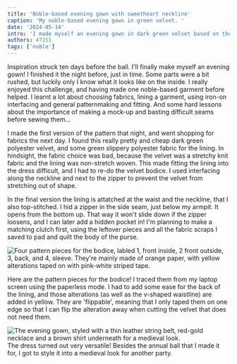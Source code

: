 ```yaml
---
title: 'Noble-based evening gown with sweetheart neckline'
caption: 'My noble-based evening gown in green velvet. '
date: '2024-05-14'
intro: 'I made myself an evening gown in dark green velvet based on the noble body block. I used the armhole princess seam option , added a sweetheart necklace, tilted v-waistline, short sleeves and a floor-length skirt.'
authors: 47151
tags: ['noble']
---
```


<!-- truncate -->

Inspiration struck ten days before the ball. I'll finally make myself an evening gown! I finished it the night before, just in time. Some parts were a bit rushed, but luckily only I know what it looks like on the inside. I really enjoyed this challenge, and having made one noble-based garment before helped. I learnt a lot about choosing fabrics, lining a garment, using iron-on interfacing and general patternmaking and fitting. And some hard lessons about the importance of making a mock-up and basting difficult seams before sewing them...

I made the first version of the pattern that night, and went shopping for fabrics the next day. I found this really pretty and cheap dark green polyester velvet, and some green slippery polyester fabric for the lining. In hindsight, the fabric choice was bad, because the velvet was a stretchy knit fabric and the lining was non-stretch woven. This made fitting the lining into the dress difficult, and I had to re-do the velvet bodice. I used interfacing along the neckline and next to the zipper to prevent the velvet from stretching out of shape.

In the final version the lining is attatched at the waist and the neckline, that I also top-stitched. I hid a zipper in the side seam, just below my armpit. It opens from the bottom up. That way it won't slide down if the zipper loosens, and I can later add a hidden pocket in! I'm planning to make a matching clutch first, using the leftover pieces and all the fabric scraps I saved to pad and quilt the body of the purse.

![Four pattern pieces for the bodice, labled 1, front inside, 2 front outside, 3, back, and 4, sleeve. They're mainly made of orange paper, with yellow alterations taped on with pink-white striped tape.](https://imagedelivery.net/ouSuR9yY1bHt-fuAokSA5Q/showcase-noble-based-evening-gown-with-sweetheart-neckline-2/public 'Pattern pieces for final version of the bodice.')

Here are the pattern pieces for the bodice! I traced them from my laptop screen using the paperless mode. I had to add some ease for the back of the lining, and those alterations (as well as the v-shaped waistline) are added in yellow. They are 'flippable', meaning that I only taped them on one edge so that I can flip the alteration away when cutting the velvet that does not need them.

![The evening gown, styled with a thin leather string belt, red-gold necklace and a brown shirt underneath for a medieval look.](https://imagedelivery.net/ouSuR9yY1bHt-fuAokSA5Q/showcase-noble-based-evening-gown-with-sweetheart-neckline-1/public "The timeless cut of the dress lends itself to many decades. Here's the dress styled for a medieval look.")
The dress turned out very versatile! Besides the annual ball that I made it for, I got to style it into a medieval look for another party.
